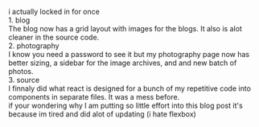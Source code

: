 
<HomeButton
  title="Site Update #2: Flex and Photo"
  sub="Site 3.0 brings flexbox, better sizing, and adds a much better photography library (even though it's passworded)"
  color="red"
/>

<div className="antialiased font-medium text-center text-xl mt-2 px-4 md:px-8">
  <div className="text-2xl">i actually locked in for once</div>
  <div className="antialiased font-medium text-center text-5xl text-clip flex items-start mt-1">1. blog</div>
  <div className="mt-2">The blog now has a grid layout with images for the blogs. It also is alot cleaner in the source code.</div>
  <div className="antialiased font-medium text-center text-5xl text-clip flex items-start mt-1">2. photography</div>
  <div className="mt-2">I know you need a password to see it but my photography page now has better sizing, a sidebar for the image archives, and and new batch of photos.</div>
  <div className="antialiased font-medium text-center text-5xl text-clip flex items-start mt-1">3. source</div>
  <div className="mt-2">I finnaly did what react is designed for a bunch of my repetitive code into components in separate files. It was a mess before.</div>
  <div className="mt-2">if your wondering why I am putting so little effort into this blog post it's because im tired and did alot of updating (i hate flexbox)</div>
</div>
